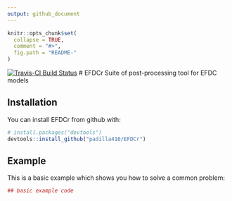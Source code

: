 ```yaml
---
output: github_document
---
```


<!-- README.md is generated from README.Rmd. Please edit that file -->

```r
knitr::opts_chunk$set(
  collapse = TRUE,
  comment = "#>",
  fig.path = "README-"
)
```
[![Travis-CI Build Status](https://travis-ci.org/padilla410/EFDCr.svg?branch=master)](https://travis-ci.org/padilla410/EFDCr)
# EFDCr
Suite of post-processing tool for EFDC models

## Installation

You can install EFDCr from github with:

```r
# install.packages("devtools")
devtools::install_github("padilla410/EFDCr")
```

## Example

This is a basic example which shows you how to solve a common problem:

```r
## basic example code
```
